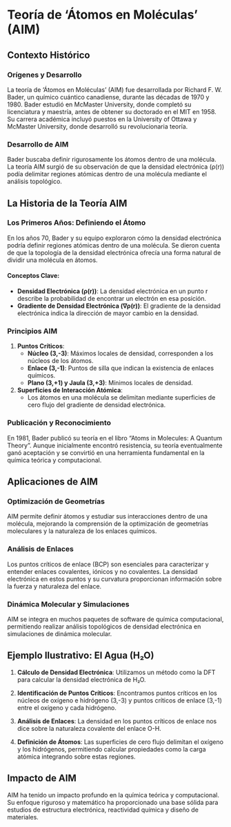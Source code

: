# Teoría de 'Átomos en Moléculas' (AIM)

## Contexto Histórico

### Orígenes y Desarrollo

La teoría de 'Átomos en Moléculas' (AIM) fue desarrollada por Richard F. W. Bader, un químico cuántico canadiense, durante las décadas de 1970 y 1980. Bader estudió en McMaster University, donde completó su licenciatura y maestría, antes de obtener su doctorado en el MIT en 1958. Su carrera académica incluyó puestos en la University of Ottawa y McMaster University, donde desarrolló su revolucionaria teoría.

### Desarrollo de AIM

Bader buscaba definir rigurosamente los átomos dentro de una molécula. La teoría AIM surgió de su observación de que la densidad electrónica (ρ(r)) podía delimitar regiones atómicas dentro de una molécula mediante el análisis topológico.

## La Historia de la Teoría AIM

### Los Primeros Años: Definiendo el Átomo

En los años 70, Bader y su equipo exploraron cómo la densidad electrónica podría definir regiones atómicas dentro de una molécula. Se dieron cuenta de que la topología de la densidad electrónica ofrecía una forma natural de dividir una molécula en átomos.

#### Conceptos Clave:

- **Densidad Electrónica (ρ(r))**: La densidad electrónica en un punto r describe la probabilidad de encontrar un electrón en esa posición.
- **Gradiente de Densidad Electrónica (∇ρ(r))**: El gradiente de la densidad electrónica indica la dirección de mayor cambio en la densidad.

### Principios AIM

1. **Puntos Críticos**:
   - **Núcleo (3,-3)**: Máximos locales de densidad, corresponden a los núcleos de los átomos.
   - **Enlace (3,-1)**: Puntos de silla que indican la existencia de enlaces químicos.
   - **Plano (3,+1) y Jaula (3,+3)**: Mínimos locales de densidad.

2. **Superficies de Interacción Atómica**:
   - Los átomos en una molécula se delimitan mediante superficies de cero flujo del gradiente de densidad electrónica.

### Publicación y Reconocimiento

En 1981, Bader publicó su teoría en el libro "Atoms in Molecules: A Quantum Theory". Aunque inicialmente encontró resistencia, su teoría eventualmente ganó aceptación y se convirtió en una herramienta fundamental en la química teórica y computacional.

## Aplicaciones de AIM

### Optimización de Geometrías

AIM permite definir átomos y estudiar sus interacciones dentro de una molécula, mejorando la comprensión de la optimización de geometrías moleculares y la naturaleza de los enlaces químicos.

### Análisis de Enlaces

Los puntos críticos de enlace (BCP) son esenciales para caracterizar y entender enlaces covalentes, iónicos y no covalentes. La densidad electrónica en estos puntos y su curvatura proporcionan información sobre la fuerza y naturaleza del enlace.

### Dinámica Molecular y Simulaciones

AIM se integra en muchos paquetes de software de química computacional, permitiendo realizar análisis topológicos de densidad electrónica en simulaciones de dinámica molecular.

## Ejemplo Ilustrativo: El Agua (H₂O)

1. **Cálculo de Densidad Electrónica**:
   Utilizamos un método como la DFT para calcular la densidad electrónica de H₂O.

2. **Identificación de Puntos Críticos**:
   Encontramos puntos críticos en los núcleos de oxígeno e hidrógeno (3,-3) y puntos críticos de enlace (3,-1) entre el oxígeno y cada hidrógeno.

3. **Análisis de Enlaces**:
   La densidad en los puntos críticos de enlace nos dice sobre la naturaleza covalente del enlace O-H.

4. **Definición de Átomos**:
   Las superficies de cero flujo delimitan el oxígeno y los hidrógenos, permitiendo calcular propiedades como la carga atómica integrando sobre estas regiones.

## Impacto de AIM

AIM ha tenido un impacto profundo en la química teórica y computacional. Su enfoque riguroso y matemático ha proporcionado una base sólida para estudios de estructura electrónica, reactividad química y diseño de materiales.